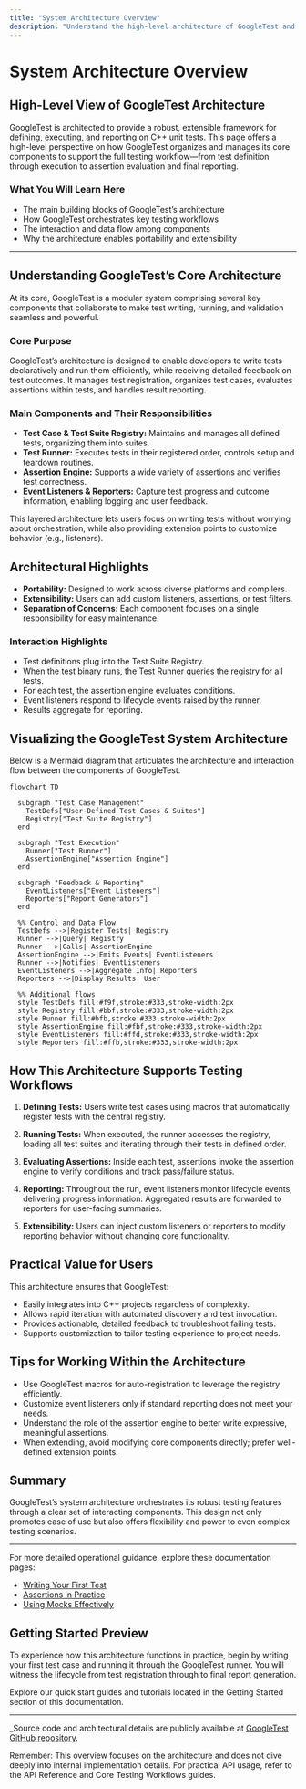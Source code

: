```yaml
---
title: "System Architecture Overview"
description: "Understand the high-level architecture of GoogleTest and how its main components interact. Explore how the framework supports core testing workflows, from defining tests to assertion evaluation and reporting—all in a portable, extensible design. Visualize the data and control flow using a Mermaid diagram."
---
```


# System Architecture Overview

## High-Level View of GoogleTest Architecture

GoogleTest is architected to provide a robust, extensible framework for defining, executing, and reporting on C++ unit tests. This page offers a high-level perspective on how GoogleTest organizes and manages its core components to support the full testing workflow—from test definition through execution to assertion evaluation and final reporting.

### What You Will Learn Here

- The main building blocks of GoogleTest’s architecture
- How GoogleTest orchestrates key testing workflows
- The interaction and data flow among components
- Why the architecture enables portability and extensibility

---

## Understanding GoogleTest’s Core Architecture

At its core, GoogleTest is a modular system comprising several key components that collaborate to make test writing, running, and validation seamless and powerful.

### Core Purpose

GoogleTest’s architecture is designed to enable developers to write tests declaratively and run them efficiently, while receiving detailed feedback on test outcomes. It manages test registration, organizes test cases, evaluates assertions within tests, and handles result reporting.

### Main Components and Their Responsibilities

- **Test Case & Test Suite Registry:** Maintains and manages all defined tests, organizing them into suites.
- **Test Runner:** Executes tests in their registered order, controls setup and teardown routines.
- **Assertion Engine:** Supports a wide variety of assertions and verifies test correctness.
- **Event Listeners & Reporters:** Capture test progress and outcome information, enabling logging and user feedback.

This layered architecture lets users focus on writing tests without worrying about orchestration, while also providing extension points to customize behavior (e.g., listeners).

## Architectural Highlights

- **Portability:** Designed to work across diverse platforms and compilers.
- **Extensibility:** Users can add custom listeners, assertions, or test filters.
- **Separation of Concerns:** Each component focuses on a single responsibility for easy maintenance.

### Interaction Highlights

- Test definitions plug into the Test Suite Registry.
- When the test binary runs, the Test Runner queries the registry for all tests.
- For each test, the assertion engine evaluates conditions.
- Event listeners respond to lifecycle events raised by the runner.
- Results aggregate for reporting.


## Visualizing the GoogleTest System Architecture

Below is a Mermaid diagram that articulates the architecture and interaction flow between the components of GoogleTest.

```mermaid
flowchart TD

  subgraph "Test Case Management"
    TestDefs["User-Defined Test Cases & Suites"]
    Registry["Test Suite Registry"]
  end

  subgraph "Test Execution"
    Runner["Test Runner"]
    AssertionEngine["Assertion Engine"]
  end

  subgraph "Feedback & Reporting"
    EventListeners["Event Listeners"]
    Reporters["Report Generators"]
  end

  %% Control and Data Flow
  TestDefs -->|Register Tests| Registry
  Runner -->|Query| Registry
  Runner -->|Calls| AssertionEngine
  AssertionEngine -->|Emits Events| EventListeners
  Runner -->|Notifies| EventListeners
  EventListeners -->|Aggregate Info| Reporters
  Reporters -->|Display Results| User

  %% Additional flows
  style TestDefs fill:#f9f,stroke:#333,stroke-width:2px
  style Registry fill:#bbf,stroke:#333,stroke-width:2px
  style Runner fill:#bfb,stroke:#333,stroke-width:2px
  style AssertionEngine fill:#fbf,stroke:#333,stroke-width:2px
  style EventListeners fill:#ffd,stroke:#333,stroke-width:2px
  style Reporters fill:#ffb,stroke:#333,stroke-width:2px

```


## How This Architecture Supports Testing Workflows

1. **Defining Tests:** Users write test cases using macros that automatically register tests with the central registry.

2. **Running Tests:** When executed, the runner accesses the registry, loading all test suites and iterating through their tests in defined order.

3. **Evaluating Assertions:** Inside each test, assertions invoke the assertion engine to verify conditions and track pass/failure status.

4. **Reporting:** Throughout the run, event listeners monitor lifecycle events, delivering progress information. Aggregated results are forwarded to reporters for user-facing summaries.

5. **Extensibility:** Users can inject custom listeners or reporters to modify reporting behavior without changing core functionality.


## Practical Value for Users

This architecture ensures that GoogleTest:

- Easily integrates into C++ projects regardless of complexity.
- Allows rapid iteration with automated discovery and test invocation.
- Provides actionable, detailed feedback to troubleshoot failing tests.
- Supports customization to tailor testing experience to project needs.


## Tips for Working Within the Architecture

- Use GoogleTest macros for auto-registration to leverage the registry efficiently.
- Customize event listeners only if standard reporting does not meet your needs.
- Understand the role of the assertion engine to better write expressive, meaningful assertions.
- When extending, avoid modifying core components directly; prefer well-defined extension points.


## Summary

GoogleTest’s system architecture orchestrates its robust testing features through a clear set of interacting components. This design not only promotes ease of use but also offers flexibility and power to even complex testing scenarios.

---

For more detailed operational guidance, explore these documentation pages:

- [Writing Your First Test](https://google.github.io/googletest/quickstart.html)
- [Assertions in Practice](https://google.github.io/googletest/reference/assertions.html)
- [Using Mocks Effectively](https://google.github.io/googletest/gmock_for_dummies.html)


## Getting Started Preview

To experience how this architecture functions in practice, begin by writing your first test case and running it through the GoogleTest runner. You will witness the lifecycle from test registration through to final report generation.

Explore our quick start guides and tutorials located in the Getting Started section of this documentation.

---

_Source code and architectural details are publicly available at [GoogleTest GitHub repository](https://github.com/google/googletest).


<Check>
Remember: This overview focuses on the architecture and does not dive deeply into internal implementation details. For practical API usage, refer to the API Reference and Core Testing Workflows guides.
</Check>
